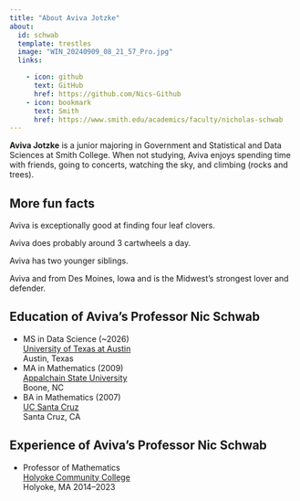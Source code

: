 ---
title: "About Aviva Jotzke"
about:
  id: schwab
  template: trestles
  image: "WIN_20240909_08_21_57_Pro.jpg"
  links:

    - icon: github
      text: GitHub
      href: https://github.com/Nics-Github
    - icon: bookmark
      text: Smith
      href: https://www.smith.edu/academics/faculty/nicholas-schwab
---

**Aviva Jotzke** is a junior majoring in Government and Statistical and Data Sciences at Smith College. When not studying, Aviva enjoys spending time with friends, going to concerts, watching the sky, and climbing (rocks and trees). 

## More fun facts


Aviva is exceptionally good at finding four leaf clovers. 

Aviva does probably around 3 cartwheels a day.

Aviva has two younger siblings.

Aviva and from Des Moines, Iowa and is the Midwest's strongest lover and defender. 



## Education of Aviva's Professor Nic Schwab

-   MS in Data Science (\~2026)\
    [University of Texas at Austin](https://cdso.utexas.edu/msds)\
    Austin, Texas
-   MA in Mathematics (2009)\
    [Appalchain State University](https://mathsci.appstate.edu/)\
    Boone, NC
-   BA in Mathematics (2007)\
    [UC Santa Cruz](https://www.math.ucsc.edu/)\
    Santa Cruz, CA

## Experience of Aviva's Professor Nic Schwab

-   Professor of Mathematics\
    [Holyoke Community College](https://www.hcc.edu)\
    Holyoke, MA 2014--2023

